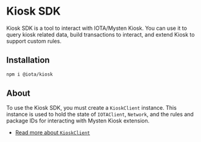 # Kiosk SDK

Kiosk SDK is a tool to interact with IOTA/Mysten Kiosk. You can use it to query kiosk related data,
build transactions to interact, and extend Kiosk to support custom rules.

## Installation

```sh npm2yarn
npm i @iota/kiosk
```

## About

To use the Kiosk SDK, you must create a `KioskClient` instance. This instance is used to hold the
state of `IOTAClient`, `Network`, and the rules and package IDs for interacting with Mysten Kiosk
extension.

- [Read more about `KioskClient`](/kiosk/kiosk-client/introduction)
